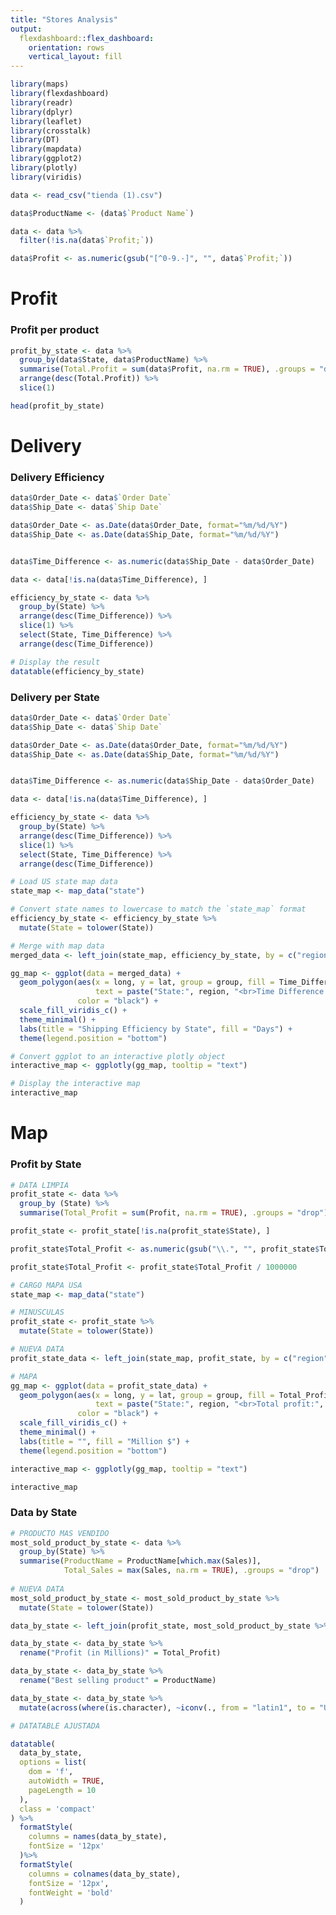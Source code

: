 ```yaml
---
title: "Stores Analysis"
output: 
  flexdashboard::flex_dashboard:
    orientation: rows
    vertical_layout: fill
---
```



```r
library(maps)
library(flexdashboard)
library(readr)
library(dplyr)
library(leaflet)
library(crosstalk)
library(DT)
library(mapdata)
library(ggplot2)
library(plotly)
library(viridis)

data <- read_csv("tienda (1).csv")

```
<!--
1. Utilidad: segmentar segun Product_ID, Product_Name con Sales y Profit y grafico
2. Segmentacion: Segment, Sales y Profit. Solo grafica
3. Geografia: Country, region, state, city con profit -> MAPA
4. Analisis de entregas: eficiencia en tiempos y en geografía
   Order_ID, Order_Date, Ship_Date, TIME, Ship_Mode, State, City y region -> graficar sin latitud y longitud
   libreria posible lubridate
   
   Una pagina por dashboard
   
Requisitos
El dashboard debe de contener
Graficas
Tablas
Mapas
En por lo menos un caso utilizar la librería crosstalk

TABS - 3

TASKS:
1. Gráfico y tabla con productos más vendidos -> DANIEL
2. Gráfico de barras (una sales y otra profit) por segmento -> DANIEL


-->



```r

data$ProductName <- (data$`Product Name`)

data <- data %>%
  filter(!is.na(data$`Profit;`))

data$Profit <- as.numeric(gsub("[^0-9.-]", "", data$`Profit;`))


```
# Profit {data-icon=fa-money}

### Profit per product {data-width=600}

```r

profit_by_state <- data %>%
  group_by(data$State, data$ProductName) %>%
  summarise(Total.Profit = sum(data$Profit, na.rm = TRUE), .groups = "drop") %>%
  arrange(desc(Total.Profit)) %>%
  slice(1)

head(profit_by_state)

```

# Delivery {data-icon=fa-truck}

### Delivery Efficiency {data-width=350}

```r
data$Order_Date <- data$`Order Date`
data$Ship_Date <- data$`Ship Date`

data$Order_Date <- as.Date(data$Order_Date, format="%m/%d/%Y")
data$Ship_Date <- as.Date(data$Ship_Date, format="%m/%d/%Y")


data$Time_Difference <- as.numeric(data$Ship_Date - data$Order_Date)

data <- data[!is.na(data$Time_Difference), ]

efficiency_by_state <- data %>%
  group_by(State) %>%
  arrange(desc(Time_Difference)) %>%
  slice(1) %>%
  select(State, Time_Difference) %>%
  arrange(desc(Time_Difference))

# Display the result
datatable(efficiency_by_state)
```

### Delivery per State {data-width=800}

```r
data$Order_Date <- data$`Order Date`
data$Ship_Date <- data$`Ship Date`

data$Order_Date <- as.Date(data$Order_Date, format="%m/%d/%Y")
data$Ship_Date <- as.Date(data$Ship_Date, format="%m/%d/%Y")


data$Time_Difference <- as.numeric(data$Ship_Date - data$Order_Date)

data <- data[!is.na(data$Time_Difference), ]

efficiency_by_state <- data %>%
  group_by(State) %>%
  arrange(desc(Time_Difference)) %>%
  slice(1) %>%
  select(State, Time_Difference) %>%
  arrange(desc(Time_Difference))

# Load US state map data
state_map <- map_data("state")

# Convert state names to lowercase to match the `state_map` format
efficiency_by_state <- efficiency_by_state %>%
  mutate(State = tolower(State))

# Merge with map data
merged_data <- left_join(state_map, efficiency_by_state, by = c("region" = "State"))

gg_map <- ggplot(data = merged_data) +
  geom_polygon(aes(x = long, y = lat, group = group, fill = Time_Difference, 
                   text = paste("State:", region, "<br>Time Difference:", Time_Difference)), 
               color = "black") +
  scale_fill_viridis_c() +
  theme_minimal() +
  labs(title = "Shipping Efficiency by State", fill = "Days") +
  theme(legend.position = "bottom")

# Convert ggplot to an interactive plotly object
interactive_map <- ggplotly(gg_map, tooltip = "text")

# Display the interactive map
interactive_map

```

# Map {data-icon=fa-globe}
### Profit by State {data-width=800}

```r
# DATA LIMPIA 
profit_state <- data %>% 
  group_by (State) %>%
  summarise(Total_Profit = sum(Profit, na.rm = TRUE), .groups = "drop")

profit_state <- profit_state[!is.na(profit_state$State), ]

profit_state$Total_Profit <- as.numeric(gsub("\\.", "", profit_state$Total_Profit))

profit_state$Total_Profit <- profit_state$Total_Profit / 1000000

# CARGO MAPA USA
state_map <- map_data("state")

# MINUSCULAS 
profit_state <- profit_state %>%
  mutate(State = tolower(State))

# NUEVA DATA
profit_state_data <- left_join(state_map, profit_state, by = c("region" = "State"))

# MAPA 
gg_map <- ggplot(data = profit_state_data) +
  geom_polygon(aes(x = long, y = lat, group = group, fill = Total_Profit, 
                   text = paste("State:", region, "<br>Total profit:", Total_Profit)), 
               color = "black") +
  scale_fill_viridis_c() +
  theme_minimal() +
  labs(title = "", fill = "Million $") +
  theme(legend.position = "bottom")

interactive_map <- ggplotly(gg_map, tooltip = "text")

interactive_map

```

### Data by State {data-width=350}
``` r
# PRODUCTO MAS VENDIDO 
most_sold_product_by_state <- data %>%
  group_by(State) %>%
  summarise(ProductName = ProductName[which.max(Sales)], 
            Total_Sales = max(Sales, na.rm = TRUE), .groups = "drop")
  
# NUEVA DATA 
most_sold_product_by_state <- most_sold_product_by_state %>%
  mutate(State = tolower(State))

data_by_state <- left_join(profit_state, most_sold_product_by_state %>% select(State, ProductName), by = "State")

data_by_state <- data_by_state %>%
  rename("Profit (in Millions)" = Total_Profit)

data_by_state <- data_by_state %>%
  rename("Best selling product" = ProductName)

data_by_state <- data_by_state %>%
  mutate(across(where(is.character), ~iconv(., from = "latin1", to = "UTF-8")))

# DATATABLE AJUSTADA

datatable(
  data_by_state,
  options = list(
    dom = 'f',  
    autoWidth = TRUE,  
    pageLength = 10  
  ),
  class = 'compact' 
) %>% 
  formatStyle(
    columns = names(data_by_state), 
    fontSize = '12px'  
  )%>%
  formatStyle(
    columns = colnames(data_by_state), 
    fontSize = '12px',  
    fontWeight = 'bold'  
  )



```